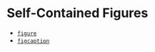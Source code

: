 
<Meta title="Development/Inventory of Things/Elements/Text/Block/Figures" />

# Self-Contained Figures

- [`figure`](https://developer.mozilla.org/en-US/docs/Web/HTML/Element/figure)
- [`figcaption`](https://developer.mozilla.org/en-US/docs/Web/HTML/Element/figcaption)
